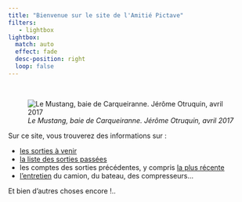 ```yaml
---
title: "Bienvenue sur le site de l'Amitié Pictave"
filters:
   - lightbox
lightbox:
  match: auto
  effect: fade
  desc-position: right
  loop: false
---
```


<br>

![*Le Mustang, baie de Carqueiranne. Jérôme Otruquin, avril 2017*](img/Mustang.jpg)


Sur ce site, vous trouverez des informations sur :

- [les sorties à venir](https://besibo.github.io/AP/AVenir.html)
- [la liste des sorties passées](https://besibo.github.io/AP/Historique.html)
- les comptes des sorties précédentes, y compris [la plus récente](https://besibo.github.io/AP/LaLonde2023.html)
- [l'entretien](https://besibo.github.io/AP/Entretien.html) du camion, du bateau, des compresseurs...

Et bien d'autres choses encore !..